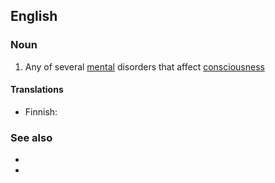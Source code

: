 ==English==
{{wikipedia}}

===Noun===
{{en-noun}}

# Any of several [[mental]] disorders that affect [[consciousness]]

====Translations====
{{trans-top|mental disorder}}
* Finnish: {{t|fi|dissosiaatiohäiriö}}
{{trans-mid}}
{{trans-bottom}}

===See also===
* {{l|en|dissociative identity disorder}}
* {{l|en|multiple personality}}